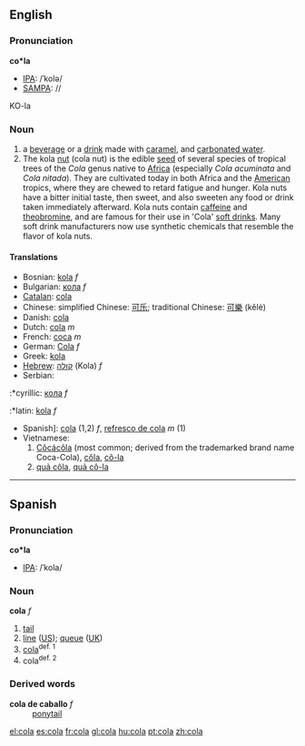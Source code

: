 ==English==
===Pronunciation===
'''co*la'''
*[[International Phonetic Alphabet|IPA]]: /ˈkolə/
*[[SAMPA]]: //
KO-la
===Noun===
#a [[beverage]] or a [[drink#Noun|drink]] made with [[caramel]], and [[carbonated water]].
#The kola [[nut]] (cola nut) is the edible [[seed]] of several species of tropical trees of the ''Cola'' genus native to [[Africa]] (especially ''Cola acuminata'' and ''Cola nitada''). They are cultivated today in both Africa and the [[America|American]] tropics, where they are chewed to retard fatigue and hunger.  Kola nuts have a bitter initial taste, then sweet, and also sweeten any food or drink taken immediately afterward. Kola nuts contain [[caffeine]] and [[theobromine]], and are famous for their use in 'Cola' [[soft drink]]s. Many soft drink manufacturers now use synthetic chemicals that resemble the flavor of kola nuts.
====Translations====
*Bosnian: [[kola]] ''f''
*Bulgarian: [[кола]] ''f''
*[[Catalan]]: [[cola]]
*Chinese: simplified Chinese: [[可乐]]; traditional Chinese: [[可樂]] (kělè)
*Danish: [[cola]]
*Dutch: [[cola]] ''m''
*French: [[coca]] ''m''
*German: [[Cola]] ''f''
*Greek: [[kola]]
*[[Hebrew]]: [[קולה]] (Kola) ''f''
*Serbian:
:*cyrillic: [[кола]] ''f''
:*latin: [[kola]] ''f''
*Spanish]: [[cola#Spanish|cola]] (1,2) ''f'', [[refresco de cola]] ''m'' (1)
*Vietnamese:
*#[[Côcácôla]] (most common; derived from the trademarked brand name Coca-Cola), [[côla#Vietnamese|côla]], [[cô-la]]
*#[[quả côla]], [[quả cô-la]]

----

==Spanish==
===Pronunciation===
'''co*la'''
*[[International Phonetic Alphabet|IPA]]: /ˈkola/
===Noun===
'''cola''' ''f''
#[[tail]]
#[[line#Noun|line]] ([[w:American English|US]]); [[queue]] ([[w:British English|UK]])
#[[cola#English|cola]]<sup>def. 1</sup>
#cola<sup>def. 2</sup>
===Derived words===
;'''cola de caballo''' ''f''
:[[ponytail]]

[[el:cola]]
[[es:cola]]
[[fr:cola]]
[[gl:cola]]
[[hu:cola]]
[[pt:cola]]
[[zh:cola]]